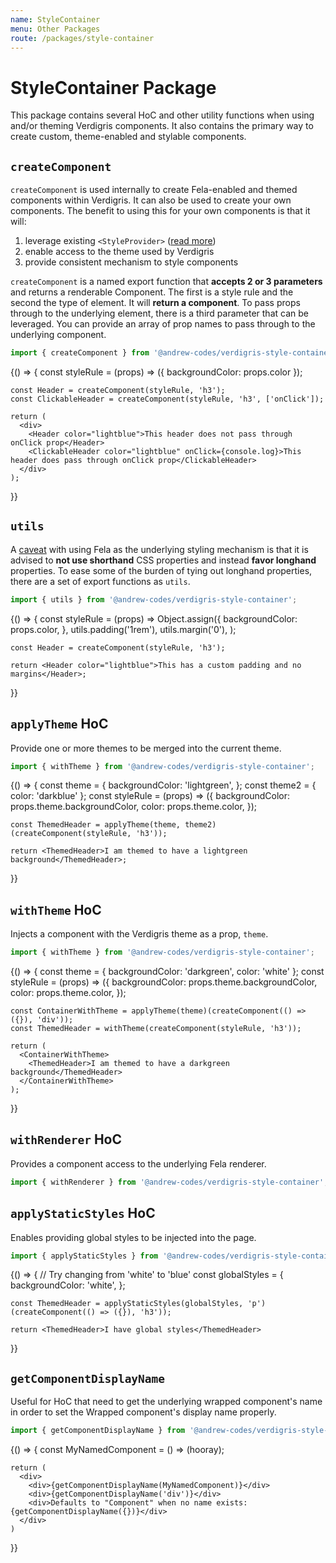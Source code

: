 ```yaml
---
name: StyleContainer
menu: Other Packages
route: /packages/style-container
---
```


# StyleContainer Package
This package contains several HoC and other utility functions when using and/or theming Verdigris components. It also contains the primary way to create custom, theme-enabled and stylable components.

## `createComponent`
`createComponent` is used internally to create Fela-enabled and themed components within Verdigris. It can also be used to create your own components. The benefit to using this for your own components is that it will:

1. leverage existing `<StyleProvider>` ([read more](/packages/style-provider))
2. enable access to the theme used by Verdigris
3. provide consistent mechanism to style components

`createComponent` is a named export function that **accepts 2 or 3 parameters** and returns a renderable Component. The first is a style rule and the second the type of element. It will **return a component**. To pass props through to the underlying element, there is a third parameter that can be leveraged. You can provide an array of prop names to pass through to the underlying component.

```js
import { createComponent } from '@andrew-codes/verdigris-style-container';
```
<Playground>
  {() => {
    const styleRule = (props) => ({
      backgroundColor: props.color
    });

    const Header = createComponent(styleRule, 'h3');
    const ClickableHeader = createComponent(styleRule, 'h3', ['onClick']);

    return (
      <div>
        <Header color="lightblue">This header does not pass through onClick prop</Header>
        <ClickableHeader color="lightblue" onClick={console.log}>This header does pass through onClick prop</ClickableHeader>
      </div>
    );
  }}
</Playground>

## `utils`
A [caveat](http://fela.js.org/docs/introduction/Caveats.html) with using Fela as the underlying styling mechanism is that it is advised to **not use shorthand** CSS properties and instead **favor longhand** properties. To ease some of the burden of tying out longhand properties, there are a set of export functions as `utils`.

```js
import { utils } from '@andrew-codes/verdigris-style-container';
```
<Playground>
  {() => {
    const styleRule = (props) =>
      Object.assign({
        backgroundColor: props.color,
        },
        utils.padding('1rem'),
        utils.margin('0'),
      );

    const Header = createComponent(styleRule, 'h3');

    return <Header color="lightblue">This has a custom padding and no margins</Header>;
  }}
</Playground>

## `applyTheme` HoC
Provide one or more themes to be merged into the current theme.

```js
import { withTheme } from '@andrew-codes/verdigris-style-container';
```
<Playground>
  {() => {
    const theme  = {
      backgroundColor: 'lightgreen',
    };
    const theme2  = {
      color: 'darkblue'
    };
    const styleRule = (props) => ({
      backgroundColor: props.theme.backgroundColor,
      color: props.theme.color,
    });

    const ThemedHeader = applyTheme(theme, theme2)(createComponent(styleRule, 'h3'));

    return <ThemedHeader>I am themed to have a lightgreen background</ThemedHeader>;
  }}
</Playground>

## `withTheme` HoC
Injects a component with the Verdigris theme as a prop, `theme`.

```js
import { withTheme } from '@andrew-codes/verdigris-style-container';
```
<Playground>
  {() => {
    const theme  = {
      backgroundColor: 'darkgreen',
      color: 'white'
    };
    const styleRule = (props) => ({
      backgroundColor: props.theme.backgroundColor,
      color: props.theme.color,
    });

    const ContainerWithTheme = applyTheme(theme)(createComponent(() => ({}), 'div'));
    const ThemedHeader = withTheme(createComponent(styleRule, 'h3'));

    return (
      <ContainerWithTheme>
        <ThemedHeader>I am themed to have a darkgreen background</ThemedHeader>
      </ContainerWithTheme>
    );
  }}
</Playground>

## `withRenderer` HoC
Provides a component access to the underlying Fela renderer.

```js
import { withRenderer } from '@andrew-codes/verdigris-style-container';
```

## `applyStaticStyles` HoC
Enables providing global styles to be injected into the page.

```js
import { applyStaticStyles } from '@andrew-codes/verdigris-style-container';
```
<Playground>
  {() => {
    // Try changing from 'white' to 'blue'
    const globalStyles = {
      backgroundColor: 'white',
    };

    const ThemedHeader = applyStaticStyles(globalStyles, 'p')(createComponent(() => ({}), 'h3'));

    return <ThemedHeader>I have global styles</ThemedHeader>
  }}
</Playground>

## `getComponentDisplayName`
Useful for HoC that need to get the underlying wrapped component's name in order to set the Wrapped component's display name properly.

```js
import { getComponentDisplayName } from '@andrew-codes/verdigris-style-container';
```
<Playground>
  {() => {
    const MyNamedComponent = () => (<span>hooray</span>);

    return (
      <div>
        <div>{getComponentDisplayName(MyNamedComponent)}</div>
        <div>{getComponentDisplayName('div')}</div>
        <div>Defaults to "Component" when no name exists: {getComponentDisplayName({})}</div>
      </div>
    )
  }}
</Playground>
